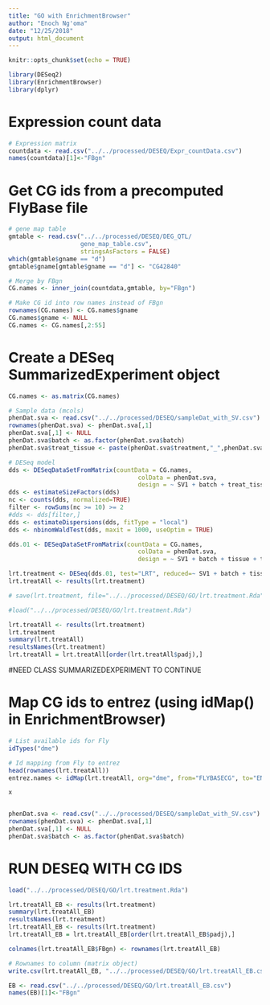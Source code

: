 ```yaml
---
title: "GO with EnrichmentBrowser"
author: "Enoch Ng'oma"
date: "12/25/2018"
output: html_document
---
```


```r
knitr::opts_chunk$set(echo = TRUE)

library(DESeq2)
library(EnrichmentBrowser)
library(dplyr)
```

# Expression count data

```r
# Expression matrix
countdata <- read.csv("../../processed/DESEQ/Expr_countData.csv")
names(countdata)[1]<-"FBgn"
```

# Get CG ids from a precomputed FlyBase file

```r
# gene map table
gmtable <- read.csv("../../processed/DESEQ/DEG_QTL/
                    gene_map_table.csv", 
                    stringsAsFactors = FALSE)
which(gmtable$gname == "d")
gmtable$gname[gmtable$gname == "d"] <- "CG42840" 

# Merge by FBgn
CG.names <- inner_join(countdata,gmtable, by="FBgn")

# Make CG id into row names instead of FBgn
rownames(CG.names) <- CG.names$gname
CG.names$gname <- NULL
CG.names <- CG.names[,2:55]
```

# Create a DESeq SummarizedExperiment object

```r
CG.names <- as.matrix(CG.names)

# Sample data (mcols)
phenDat.sva <- read.csv("../../processed/DESEQ/sampleDat_with_SV.csv")
rownames(phenDat.sva) <- phenDat.sva[,1]
phenDat.sva[,1] <- NULL
phenDat.sva$batch <- as.factor(phenDat.sva$batch)
phenDat.sva$treat_tissue <- paste(phenDat.sva$treatment,"_",phenDat.sva$tissue, sep="")

# DESeq model
dds <- DESeqDataSetFromMatrix(countData = CG.names, 
                                    colData = phenDat.sva, 
                                    design = ~ SV1 + batch + treat_tissue)
dds <- estimateSizeFactors(dds)
nc <- counts(dds, normalized=TRUE)
filter <- rowSums(nc >= 10) >= 2
#dds <- dds[filter,]
dds <- estimateDispersions(dds, fitType = "local")
dds <- nbinomWaldTest(dds, maxit = 1000, useOptim = TRUE)

dds.01 <- DESeqDataSetFromMatrix(countData = CG.names, 
                                    colData = phenDat.sva, 
                                    design = ~ SV1 + batch + tissue + treatment)

lrt.treatment <- DESeq(dds.01, test="LRT", reduced=~ SV1 + batch + tissue)
lrt.treatAll <- results(lrt.treatment)

# save(lrt.treatment, file="../../processed/DESEQ/GO/lrt.treatment.Rda")

#load("../../processed/DESEQ/GO/lrt.treatment.Rda")

lrt.treatAll <- results(lrt.treatment)
lrt.treatment
summary(lrt.treatAll)
resultsNames(lrt.treatment)
lrt.treatAll = lrt.treatAll[order(lrt.treatAll$padj),]
```

#NEED CLASS SUMMARIZEDEXPERIMENT TO CONTINUE

# Map CG ids to entrez (using idMap() in EnrichmentBrowser)

```r
# List available ids for Fly
idTypes("dme")

# Id mapping from Fly to entrez
head(rownames(lrt.treatAll))
entrez.names <- idMap(lrt.treatAll, org="dme", from="FLYBASECG", to="ENTREZID")
```



```r
x


phenDat.sva <- read.csv("../../processed/DESEQ/sampleDat_with_SV.csv")
rownames(phenDat.sva) <- phenDat.sva[,1]
phenDat.sva[,1] <- NULL
phenDat.sva$batch <- as.factor(phenDat.sva$batch)
```
# RUN DESEQ WITH CG IDS

```r
load("../../processed/DESEQ/GO/lrt.treatment.Rda")

lrt.treatAll_EB <- results(lrt.treatment)
summary(lrt.treatAll_EB)
resultsNames(lrt.treatment)
lrt.treatAll_EB <- results(lrt.treatment)
lrt.treatAll_EB = lrt.treatAll_EB[order(lrt.treatAll_EB$padj),]

colnames(lrt.treatAll_EB$FBgn) <- rownames(lrt.treatAll_EB)

# Rownames to column (matrix object)
write.csv(lrt.treatAll_EB, "../../processed/DESEQ/GO/lrt.treatAll_EB.csv")

EB <- read.csv("../../processed/DESEQ/GO/lrt.treatAll_EB.csv")
names(EB)[1]<-"FBgn"
```







